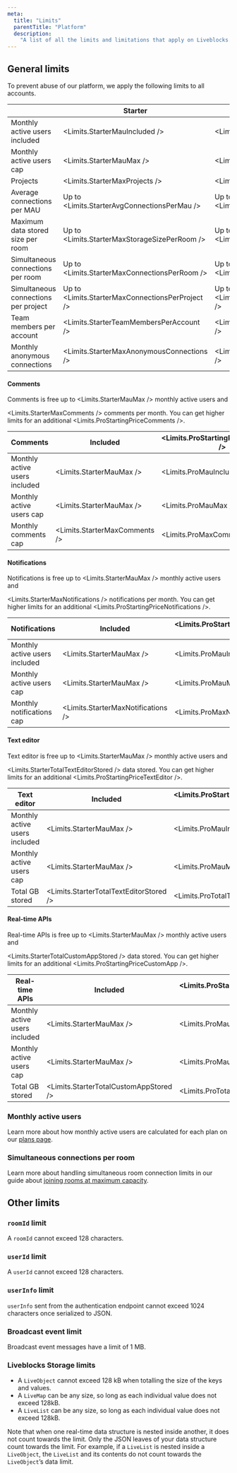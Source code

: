 ```yaml
---
meta:
  title: "Limits"
  parentTitle: "Platform"
  description:
    "A list of all the limits and limitations that apply on Liveblocks."
---
```


## General limits

To prevent abuse of our platform, we apply the following limits to all accounts.

|                                      | Starter                                          | Pro                                          | Enterprise |
| ------------------------------------ | ------------------------------------------------ | -------------------------------------------- | ---------- |
| Monthly active users included        | <Limits.StarterMauIncluded />                    | <Limits.ProMauIncluded />                    | Custom     |
| Monthly active users cap             | <Limits.StarterMauMax />                         | <Limits.ProMauMax />                         | Unlimited  |
| Projects                             | <Limits.StarterMaxProjects />                    | <Limits.ProMaxProjects />                    | Unlimited  |
| Average connections per MAU          | Up to <Limits.StarterAvgConnectionsPerMau />     | Up to <Limits.ProAvgConnectionsPerMau />     | Custom     |
| Maximum data stored size per room    | Up to <Limits.StarterMaxStorageSizePerRoom />    | Up to <Limits.ProMaxStorageSizePerRoom />    | Custom     |
| Simultaneous connections per room    | Up to <Limits.StarterMaxConnectionsPerRoom />    | Up to <Limits.ProMaxConnectionsPerRoom />    | Custom     |
| Simultaneous connections per project | Up to <Limits.StarterMaxConnectionsPerProject /> | Up to <Limits.ProMaxConnectionsPerProject /> | Custom     |
| Team members per account             | <Limits.StarterTeamMembersPerAccount />          | <Limits.ProTeamMembersPerAccount />          | Custom     |
| Monthly anonymous connections        | <Limits.StarterMaxAnonymousConnections />        | <Limits.ProMaxAnonymousConnections />        | Custom     |

#### Comments

Comments is free up to <Limits.StarterMauMax /> monthly active users and

<Limits.StarterMaxComments /> comments per month. You can get higher limits for
an additional <Limits.ProStartingPriceComments />.

| Comments                      | Included                      | <Limits.ProStartingPriceComments /> |
| ----------------------------- | ----------------------------- | ----------------------------------- |
| Monthly active users included | <Limits.StarterMauMax />      | <Limits.ProMauIncluded />           |
| Monthly active users cap      | <Limits.StarterMauMax />      | <Limits.ProMauMax />                |
| Monthly comments cap          | <Limits.StarterMaxComments /> | <Limits.ProMaxComments />           |

#### Notifications

Notifications is free up to <Limits.StarterMauMax /> monthly active users and

<Limits.StarterMaxNotifications /> notifications per month. You can get higher
limits for an additional <Limits.ProStartingPriceNotifications />.

| Notifications                 | Included                           | <Limits.ProStartingPriceNotifications /> |
| ----------------------------- | ---------------------------------- | ---------------------------------------- |
| Monthly active users included | <Limits.StarterMauMax />           | <Limits.ProMauIncluded />                |
| Monthly active users cap      | <Limits.StarterMauMax />           | <Limits.ProMauMax />                     |
| Monthly notifications cap     | <Limits.StarterMaxNotifications /> | <Limits.ProMaxNotifications />           |

#### Text editor

Text editor is free up to <Limits.StarterMauMax /> monthly active users and

<Limits.StarterTotalTextEditorStored /> data stored. You can get higher limits
for an additional <Limits.ProStartingPriceTextEditor />.

| Text editor                   | Included                                | <Limits.ProStartingPriceTextEditor /> |
| ----------------------------- | --------------------------------------- | ------------------------------------- |
| Monthly active users included | <Limits.StarterMauMax />                | <Limits.ProMauIncluded />             |
| Monthly active users cap      | <Limits.StarterMauMax />                | <Limits.ProMauMax />                  |
| Total GB stored               | <Limits.StarterTotalTextEditorStored /> | <Limits.ProTotalTextEditorStored />   |

#### Real-time APIs

Real-time APIs is free up to <Limits.StarterMauMax /> monthly active users and

<Limits.StarterTotalCustomAppStored /> data stored. You can get higher limits
for an additional <Limits.ProStartingPriceCustomApp />.

| Real-time APIs                | Included                               | <Limits.ProStartingPriceCustomApp /> |
| ----------------------------- | -------------------------------------- | ------------------------------------ |
| Monthly active users included | <Limits.StarterMauMax />               | <Limits.ProMauIncluded />            |
| Monthly active users cap      | <Limits.StarterMauMax />               | <Limits.ProMauMax />                 |
| Total GB stored               | <Limits.StarterTotalCustomAppStored /> | <Limits.ProTotalCustomAppStored />   |

### Monthly active users

Learn more about how monthly active users are calculated for each plan on our
[plans page](/docs/platform/plans).

### Simultaneous connections per room

Learn more about handling simultaneous room connection limits in our guide about
[joining rooms at maximum capacity](/docs/guides/what-happens-when-a-user-joins-a-room-at-maximum-capacity).

## Other limits

### `roomId` limit

A `roomId` cannot exceed 128 characters.

### `userId` limit

A `userId` cannot exceed 128 characters.

### `userInfo` limit

`userInfo` sent from the authentication endpoint cannot exceed 1024 characters
once serialized to JSON.

### Broadcast event limit

Broadcast event messages have a limit of 1 MB.

### Liveblocks Storage limits

- A `LiveObject` cannot exceed 128 kB when totalling the size of the keys and
  values.
- A `LiveMap` can be any size, so long as each individual value does not exceed
  128kB.
- A `LiveList` can be any size, so long as each individual value does not exceed
  128kB.

Note that when one real-time data structure is nested inside another, it does
not count towards the limit. Only the JSON leaves of your data structure count
towards the limit. For example, if a `LiveList` is nested inside a `LiveObject`,
the `LiveList` and its contents do not count towards the `LiveObject`’s data
limit.
